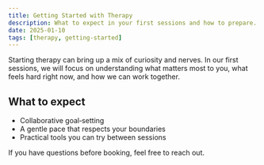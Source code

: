 ```yaml
---
title: Getting Started with Therapy
description: What to expect in your first sessions and how to prepare.
date: 2025-01-10
tags: [therapy, getting-started]
---
```


Starting therapy can bring up a mix of curiosity and nerves. In our first sessions, we will focus on understanding what matters most to you, what feels hard right now, and how we can work together.

## What to expect

- Collaborative goal‑setting
- A gentle pace that respects your boundaries
- Practical tools you can try between sessions

If you have questions before booking, feel free to reach out.


